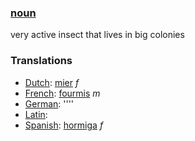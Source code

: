 ===[[noun]]===
very active insect that lives in big colonies
===Translations===
*[[Dutch]]: [[mier]] ''f''
*[[French]]: [[fourmis]] ''m''
*[[German]]: [[]] ''''
*[[Latin]]: [[]]
*[[Spanish]]: [[hormiga]] ''f''